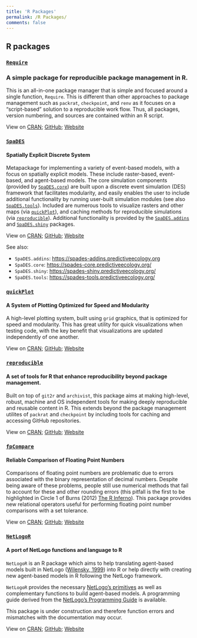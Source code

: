 ```yaml
---
title: 'R Packages'
permalink: /R Packages/
comments: false
---
```


## R packages

### [`Require`](https://Require.predictiveecology.org)

### A simple package for reproducible package management in R.

This is an all-in-one package manager that is simple and focused around a single function, `Require`. This is different than other approaches to package management such as `packrat`, `checkpoint`, and `renv` as it focuses on a "script-based" solution to a reproducible work flow. Thus, all packages, version numbering, and sources are contained within an R script.

View on [CRAN](https://cran.r-project.org/package=Require); [GitHub](https://github.com/PredictiveEcology/Require); [Website](https://Require.predictiveecology.org/)

### [`SpaDES`](https://spades.predictiveecology.org)

#### Spatially Explicit Discrete System

Metapackage for implementing a variety of event-based models, with a focus on spatially explicit models. These include raster-based, event-based, and agent-based models. The core simulation components (provided by [`SpaDES.core`](https://spades-core.predictiveecology.org/)) are built upon a discrete event simulation (DES) framework that facilitates modularity, and easily enables the user to include additional functionality by running user-built simulation modules (see also [`SpaDES.tools`](https://spades-tools.predictiveecology.org/)). Included are numerous tools to visualize rasters and other maps (via [`quickPlot`](https://quickplot.predictiveecology.org/)), and caching methods for reproducible simulations (via [`reproducible`](https://reproducible.predictiveecology.org/)). Additional functionality is provided by the [`SpaDES.addins`](https://spades-addins.predictiveecology.org/) and [`SpaDES.shiny`](https://spades-shiny.predictiveecology.org/) packages.

View on [CRAN](https://cran.r-project.org/package=SpaDES); [GitHub](https://github.com/PredictiveEcology/SpaDES); [Website](https://spades.predictiveecology.org)

See also:

-   `SpaDES.addins`: <https://spades-addins.predictiveecology.org>
-   `SpaDES.core`: <https://spades-core.predictiveecology.org/>
-   `SpaDES.shiny`: <https://spades-shiny.predictiveecology.org/>
-   `SpaDES.tools`: <https://spades-tools.predictiveecology.org/>

### [`quickPlot`](https://quickplot.predictiveecology.org)

#### A System of Plotting Optimized for Speed and Modularity

A high-level plotting system, built using `grid` graphics, that is optimized for speed and modularity. This has great utility for quick visualizations when testing code, with the key benefit that visualizations are updated independently of one another.

View on [CRAN](https://cran.r-project.org/package=quickPlot); [GitHub](https://github.com/PredictiveEcology/quickPlot); [Website](https://quickplot.predictiveecology.org)

### [`reproducible`](https://reproducible.predictiveecology.org)

#### A set of tools for R that enhance reproducibility beyond package management.

Built on top of `git2r` and `archivist`, this package aims at making high-level, robust, machine and OS independent tools for making deeply reproducible and reusable content in R. This extends beyond the package management utilites of `packrat` and `checkpoint` by including tools for caching and accessing GitHub repositories.

View on [CRAN](https://cran.r-project.org/package=reproducible); [GitHub](https://github.com/PredictiveEcology/reproducible); [Website](https://reproducible.predictiveecology.org/)

### [`fpCompare`](https://fpcompare.predictiveecology.org)

#### Reliable Comparison of Floating Point Numbers

Comparisons of floating point numbers are problematic due to errors associated with the binary representation of decimal numbers. Despite being aware of these problems, people still use numerical methods that fail to account for these and other rounding errors (this pitfall is the first to be highlighted in Circle 1 of Burns (2012) [The R Inferno](https://www.burns-stat.com/pages/Tutor/R_inferno.pdf)). This package provides new relational operators useful for performing floating point number comparisons with a set tolerance.

View on [CRAN](https://cran.r-project.org/package=fpCompare); [GitHub](https://github.com/PredictiveEcology/fpCompare); [Website](https://fpcompare.predictiveecology.org/)

### [`NetLogoR`](https://NetLogoR.PredictiveEcology.org)

#### A port of NetLogo functions and language to R

`NetLogoR` is an R package which aims to help translating agent-based models built in NetLogo ([Wilensky, 1999](https://ccl.northwestern.edu/netlogo/)) into R or help directly with creating new agent-based models in R following the NetLogo framework.

`NetLogoR` provides the necessary [NetLogo's primitives](https://ccl.northwestern.edu/netlogo/docs/dictionary.html) as well as complementary functions to build agent-based models. A programming guide derived from the [NetLogo's Programming Guide](https://ccl.northwestern.edu/netlogo/docs/programming.html) is available.

This package is under construction and therefore function errors and mismatches with the documentation may occur.

View on [CRAN](https://cran.r-project.org/package=NetLogoR); [GitHub](https://github.com/PredictiveEcology/NetLogoR); [Website](https://NetLogoR.predictiveecology.org/)
